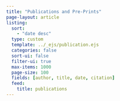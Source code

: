 ```yaml
---
title: "Publications and Pre-Prints"
page-layout: article
listing:
  sort: 
    - "date desc"
  type: custom
  template: ../_ejs/publication.ejs
  categories: false
  sort-ui: false
  filter-ui: true
  max-items: 1000
  page-size: 100
  fields: [author, title, date, citation]
  feed: 
    title: publications
---
```

